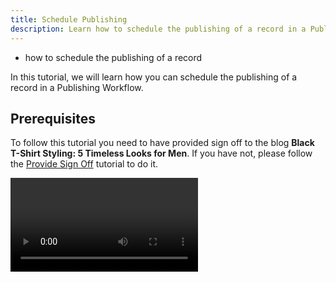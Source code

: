 ```yaml
---
title: Schedule Publishing
description: Learn how to schedule the publishing of a record in a Publishing Workflow.
---
```



<Alert type="success" title="WHAT YOU'LL LEARN">

- how to schedule the publishing of a record

</Alert>

In this tutorial, we will learn how you can schedule the publishing of a record in a Publishing Workflow.

## Prerequisites

To follow this tutorial you need to have provided sign off to the blog **Black T-Shirt Styling: 5 Timeless Looks for Men**. If you have not, please follow the [Provide Sign Off](./provide-sign-off) tutorial to do it.

<Video src={schedulePublishingVideo} controls={true}/>

1. From the **Side Menu**, click **Publishing Workflows** > **Content Reviews**.

    ✔️ The **Content review dashboard** screen opens.

2. Click the **Black T-Shirt Styling: 5 Timeless Looks for Men** list item.

    ✔️ The record review screen for the record opens.

3. Click **PUBLISH CONTENT**.

    ✔️ The **Publish Content** screen opens.

4. Click **SCHEDULE PUBLISH**.

    ✔️ The **Set Schedule** screen opens.

5. In the **Date** field, select/type the *publishing date* (e.g. 01-01-2024).

6. In the **Time** field, select/type the *publishing time* (e.g. 19:00).

7. Click **SCHEDULE**.

    ✔️ The message "Content published successfully!" displays.

